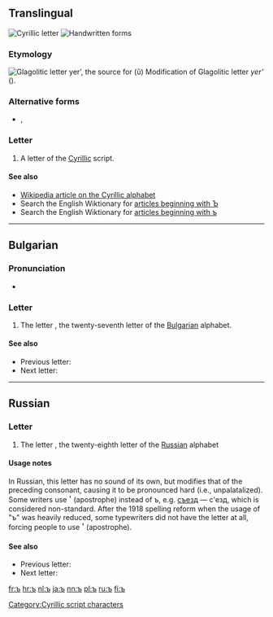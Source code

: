 {{Cyrillic character info|hex=44a|name=CYRILLIC SMALL LETTER HARD SIGN}}
==Translingual==
[[Image:Cyrillic Hard Sign.png|thumb|Cyrillic letter {{lang|mul|sc=Cyrl|ъ}}]]
[[File:28-Russian alphabet-ъ.svg|thumb|Handwritten forms]]
===Etymology===
[[Image:GlagolitsaJer.gif|left|Glagolitic letter ''yer’'', the source for {{lang|mul|sc=Cyrl|ъ}} ''(ŭ)'']]
Modification of Glagolitic letter ''yer’'' ({{l|mul|sc=Glag|Ⱏ}}).<br clear="left" />

===Alternative forms===
* {{qualifier|italics}} {{lang|mul|sc=Cyrl|''Ъ''}}, {{lang|mul|sc=Cyrl|''ъ''}}

===Letter===
{{head|mul|letter|sc=Cyrl|lower case||upper case|Ъ}}

# A letter of the [[Cyrillic]] script.

====See also====
* [[w:Cyrillic alphabet|Wikipedia article on the Cyrillic alphabet]]
* Search the English Wiktionary for [[Special:Allpages/Ъ|articles beginning with Ъ]]
* Search the English Wiktionary for [[Special:Allpages/ъ|articles beginning with ъ]]

----

==Bulgarian==

===Pronunciation===
* {{IPA|lang=bg|[ɤ̞]}}

===Letter===
{{head|bg|letter|sc=Cyrl|lower case||upper case|Ъ}}

# The letter {{term|sc=Cyrl|ер голям|tr=er goljám||big er|lang=bg}}, the twenty-seventh letter of the [[Bulgarian]] alphabet.

====See also====
* Previous letter: {{l|bg|sc=Cyrl|щ|tr=št}}
* Next letter: {{l|bg|sc=Cyrl|ь|tr=j}}

[[Category:Cyrillic script characters]]

----

==Russian==

===Letter===
{{head|ru|letter|lower case||upper case|Ъ}}

# The letter {{term|твёрдый знак||hard sign|lang=ru}}, the twenty-eighth letter of the [[Russian]] alphabet

====Usage notes====
In Russian, this letter has no sound of its own, but modifies that of the preceding consonant, causing it to be pronounced hard (i.e., unpalatalized). Some writers use <big>'</big> (apostrophe) instead of ъ, e.g. [[съезд]] — с'езд, which is considered non-standard. After the 1918 spelling reform when the usage of "ъ" was heavily reduced, some typewriters did not have the letter at all, forcing people to use <big>'</big> (apostrophe).

====See also====
* Previous letter: {{l|ru|щ}}
* Next letter: {{l|ru|ы}}

[[fr:ъ]]
[[hr:ъ]]
[[nl:ъ]]
[[ja:ъ]]
[[nn:ъ]]
[[pl:ъ]]
[[ru:ъ]]
[[fi:ъ]]